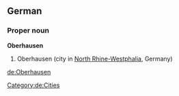 ==German==
{{wikipedia}}
{{wikipedia|lang=de}}
===Proper noun===
'''Oberhausen'''
# Oberhausen (city in [[North Rhine-Westphalia]], Germany)
[[Category:de:Cities]]

[[de:Oberhausen]]